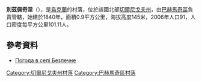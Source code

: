 {{coord|51|5|34|N|32|36|31|E|scale:100000|display=title}}

'''別茲佩奇涅'''（{{lang-uk|Безпечне}}），是[[烏克蘭|烏克蘭]]的村落，位於該國北部[[切爾尼戈夫州|切爾尼戈夫州]]，由[[巴赫馬奇區|巴赫馬奇區]]負責管轄，始建於1840年，面積0.9平方公里，海拔高度145米，2006年人口91，人口密度每平方公里101.11人。

==參考資料==
* [http://weather.in.ua/ua/chernigovskaja/817 Погода в селі Безпечне]{{Wayback|url=http://weather.in.ua/ua/chernigovskaja/817 |date=20140222180055 }}

[[Category:切爾尼戈夫州村落|Category:切爾尼戈夫州村落]]
[[Category:巴赫馬奇區村落|Category:巴赫馬奇區村落]]


{{Chernihiv-geo-stub}}